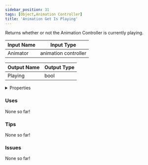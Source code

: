 ```yaml
---
sidebar_position: 31
tags: [Object,Animation Controller]
title: 'Animation Get Is Playing'
---
```


Returns whether or not the Animation Controller is currently playing.



<DocusaurusSvg />

| Input Name | Input Type |
|-----------|-----------|
| Animator | animation controller |

| Output Name | Output Type |
|-----------|-----------|
| Playing | bool |


<details>
  <summary>Properties</summary>
  <div>
    <div>
    <table>
      <thead>
        <tr>
          <th>Is beta required?</th>
          <th>No</th>
        </tr>
        <tr>
          <th>Is this chip a trolling risk?</th>
          <th>No</th>
        </tr>
        <tr>
          <th>Is this chip a role assignment risk?</th>
          <th>No</th>
        </tr>
        <tr>
          <th>Chip UUID</th>
          <th>b45a0e10-189e-4211-b152-f04863d36e8c</th>
        </tr>
        <tr>
          <th>Room availability</th>
          <th>Available everywhere</th>
        </tr>
      </thead>
    </table>
    </div>
  </div>
</details>

### Uses

None so far!

### Tips

None so far!

### Issues

None so far!